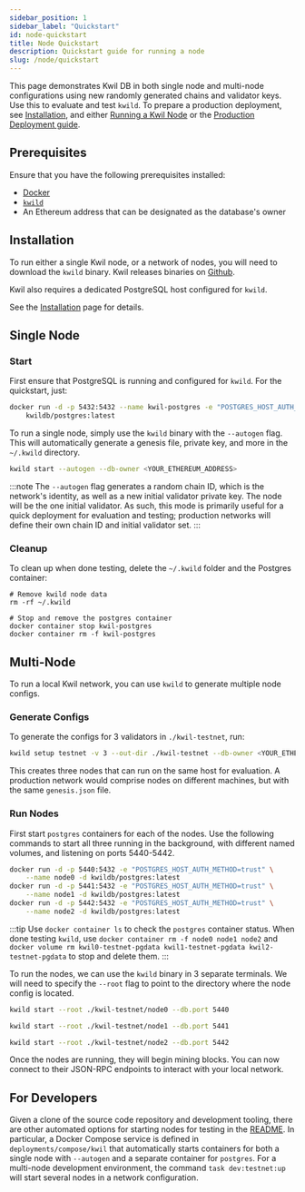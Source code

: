 ```yaml
---
sidebar_position: 1
sidebar_label: "Quickstart"
id: node-quickstart
title: Node Quickstart
description: Quickstart guide for running a node
slug: /node/quickstart
---
```


This page demonstrates Kwil DB in both single node and multi-node configurations
using new randomly generated chains and validator keys. Use this to evaluate and
test `kwild`. To prepare a production deployment, see
[Installation](/docs/daemon/installation), and either [Running a Kwil Node](/docs/daemon/kwild)
or the [Production Deployment guide](/docs/node/production).

## Prerequisites

Ensure that you have the following prerequisites installed:

- [Docker](<https://docs.docker.com/get-docker/>)
- [`kwild`](<https://github.com/kwilteam/kwil-db/releases>)
- An Ethereum address that can be designated as the database's owner

## Installation

To run either a single Kwil node, or a network of nodes, you will need to download the `kwild` binary.  Kwil releases
binaries on [Github](https://github.com/kwilteam/kwil-db/releases).

Kwil also requires a dedicated PostgreSQL host configured for `kwild`.

See the [Installation](/docs/daemon/installation) page for details.

## Single Node

### Start

First ensure that PostgreSQL is running and configured for `kwild`. For the quickstart, just:

```bash
docker run -d -p 5432:5432 --name kwil-postgres -e "POSTGRES_HOST_AUTH_METHOD=trust" \
    kwildb/postgres:latest
```

To run a single node, simply use the `kwild` binary with the `--autogen` flag.
This will automatically generate a genesis file, private key, and more in the
`~/.kwild` directory.

```bash
kwild start --autogen --db-owner <YOUR_ETHEREUM_ADDRESS>
```

:::note
The `--autogen` flag generates a random chain ID, which is the network's identity, as well as a new initial validator private key.
The node will be the one initial validator.
As such, this mode is primarily useful for a quick deployment for evaluation and testing; production networks will define their own chain ID and initial validator set.
:::

### Cleanup

To clean up when done testing, delete the `~/.kwild` folder and the Postgres container:

```shell
# Remove kwild node data
rm -rf ~/.kwild

# Stop and remove the postgres container
docker container stop kwil-postgres
docker container rm -f kwil-postgres
```

## Multi-Node

To run a local Kwil network, you can use `kwild` to generate multiple node configs.

### Generate Configs

To generate the configs for 3 validators in `./kwil-testnet`, run:

```bash
kwild setup testnet -v 3 --out-dir ./kwil-testnet --db-owner <YOUR_ETHEREUM_ADDRESS>
```

This creates three nodes that can run on the same host for evaluation.
A production network would comprise nodes on different machines, but with the same `genesis.json` file.

### Run Nodes

First start `postgres` containers for each of the nodes. Use the following
commands to start all three running in the background, with different named
volumes, and listening on ports 5440-5442.

```bash
docker run -d -p 5440:5432 -e "POSTGRES_HOST_AUTH_METHOD=trust" \
    --name node0 -d kwildb/postgres:latest
docker run -d -p 5441:5432 -e "POSTGRES_HOST_AUTH_METHOD=trust" \
    --name node1 -d kwildb/postgres:latest
docker run -d -p 5442:5432 -e "POSTGRES_HOST_AUTH_METHOD=trust" \
    --name node2 -d kwildb/postgres:latest
```

:::tip
Use `docker container ls` to check the `postgres` container status. When done testing
`kwild`, use `docker container rm -f node0 node1 node2` and
`docker volume rm kwil0-testnet-pgdata kwil1-testnet-pgdata kwil2-testnet-pgdata`
to stop and delete them.
:::

To run the nodes, we can use the `kwild` binary in 3 separate terminals.  We will need to specify the `--root` flag to
point to the directory where the node config is located.

```bash title="Terminal 1"
kwild start --root ./kwil-testnet/node0 --db.port 5440
```

```bash title="Terminal 2"
kwild start --root ./kwil-testnet/node1 --db.port 5441
```

```bash title="Terminal 3"
kwild start --root ./kwil-testnet/node2 --db.port 5442
```

Once the nodes are running, they will begin mining blocks.  You can now connect to their JSON-RPC
endpoints to interact with your local network.

## For Developers

Given a clone of the source code repository and development tooling, there are
other automated options for starting nodes for testing in the
[README](https://github.com/kwilteam/kwil-db/blob/main/README.md). In
particular, a Docker Compose service is defined in `deployments/compose/kwil`
that automatically starts containers for both a single node with `--autogen` and
a separate container for `postgres`. For a multi-node development environment,
the command `task dev:testnet:up` will start several nodes in a network
configuration.

